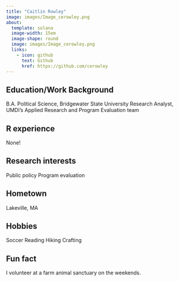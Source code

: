 ```yaml
---
title: "Caitlin Rowley"
image: images/Image_cerowley.png
about:
  template: solana
  image-width: 15em
  image-shape: round
  image: images/Image_cerowley.png
  links:
    - icon: github
      text: Github
      href: https://github.com/cerowley
---
```

## Education/Work Background
B.A. Political Science, Bridgewater State University
Research Analyst, UMDI's Applied Research and Program Evaluation team

## R experience
None!

## Research interests
Public policy
Program evaluation

## Hometown
Lakeville, MA

## Hobbies
Soccer
Reading
Hiking
Crafting

## Fun fact
I volunteer at a farm animal sanctuary on the weekends.
